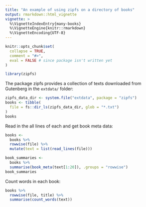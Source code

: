 ```yaml
---
title: "An example of using zipfs on a directory of books"
output: rmarkdown::html_vignette
vignette: >
  %\VignetteIndexEntry{many-books}
  %\VignetteEngine{knitr::rmarkdown}
  %\VignetteEncoding{UTF-8}
---
```


```r
knitr::opts_chunk$set(
  collapse = TRUE,
  comment = "#>",
  eval = FALSE # since package isn't written yet
)
```

```r
library(zipfs)
```

The package zipfs provides a collection of texts downloaded from Gutenberg in the `extdata/` folder:
```r
zipfs_data_dir <- system.file("extdata", package = "zipfs")
books <- tibble(
  file = fs::dir_ls(zipfs_data_dir, glob = "*.txt")
)
books
```

Read in the all lines of each and get book meta data:
```r
books <- 
  books %>% 
  rowwise(file) %>% 
  mutate(text = list(read_lines(file))) 

book_summaries <- 
  books %>% 
  summarise(book_meta(text[1:20]), .groups = "rowwise")
book_summaries
```

Count words in each book:
```r
books %>% 
  rowwise(file, title) %>% 
  summarise(count_words(text))
```


